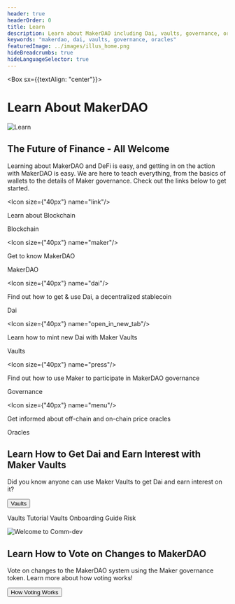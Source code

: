 ```yaml
---
header: true
headerOrder: 0
title: Learn
description: Learn about MakerDAO including Dai, vaults, governance, oracles, and more.
keywords: "makerdao, dai, vaults, governance, oracles"
featuredImage: ../images/illus_home.png
hideBreadcrumbs: true
hideLanguageSelector: true
---
```


<Box sx={{textAlign: "center"}}>

# Learn About MakerDAO

![Learn](/images/illus_learn.png)

</Box>

## The Future of Finance - All Welcome

Learning about MakerDAO and DeFi is easy, and getting in on the action with MakerDAO is easy. We are here to teach everything, from the basics of wallets to the details of Maker governance. Check out the links below to get started.

<Tout color="#291a42">

<Box>

<Chocolate>

<Box>

<Icon size={"40px"} name="link"/>

Learn about Blockchain

<Link to="/learn/blockchain-fundamentals/">Blockchain</Link>

</Box>

<Box>

<Icon size={"40px"} name="maker"/>

Get to know MakerDAO

<Link to="/learn/MakerDAO/">MakerDAO</Link>

</Box>

<Box>

<Icon size={"40px"} name="dai"/>

Find out how to get & use Dai, a decentralized stablecoin

<Link to="/learn/Dai/">Dai</Link>

</Box>

</Chocolate>

<Chocolate>

<Box>

<Icon size={"40px"} name="open_in_new_tab"/>

Learn how to mint new Dai with Maker Vaults

<Link to="/learn/vaults/">Vaults</Link>

</Box>

<Box>

<Icon size={"40px"} name="press"/>

Find out how to use Maker to participate in MakerDAO governance

<Link to="/learn/governance/">Governance</Link>

</Box>

<Box>

<Icon size={"40px"} name="menu"/>

Get informed about off-chain and on-chain price oracles

<Link to="/learn/Oracles/">Oracles</Link>

</Box>

</Chocolate>

</Box>

</Tout>

<InfoBlock>

<Box>

## Learn How to Get Dai and Earn Interest with Maker Vaults

Did you know anyone can use Maker Vaults to get Dai and earn interest on it?

<Button to="/learn/vaults/">Vaults</Button>

</Box>

<Box>

<List>

<Link to="/learn/vaults/vaults-tutorial/">Vaults Tutorial</Link>

<Link to="/learn/vaults/vault-onboarding-guide/">Vaults Onboarding Guide</Link>

<Link to="/learn/vaults/risk/">Risk</Link>

</List>

</Box>

</InfoBlock>


<InfoBlock>

![Welcome to Comm-dev](/images/illus_home.png)

<Box>

## Learn How to Vote on Changes to MakerDAO

Vote on changes to the MakerDAO system using the Maker governance token. Learn more about how voting works!

<Button to="/en/learn/governance/how-voting-works/">How Voting Works</Button>

</Box>

</InfoBlock>
